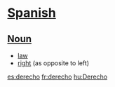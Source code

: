 =[[Spanish]]=

==[[Noun]]==

*[[law]]
*[[right]] (as opposite to left)

[[es:derecho]]
[[fr:derecho]]
[[hu:Derecho]]